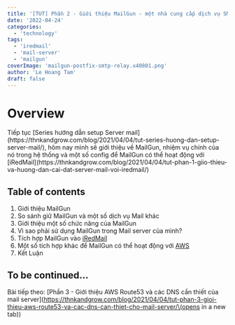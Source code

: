 ```yaml
---
title: '[TUT] Phần 2 - Giới thiệu MailGun - một nhà cung cấp dịch vụ SMTP miễn phí'
date: '2022-04-24'
categories:
  - 'technology'
tags:
  - 'iredmail'
  - 'mail-server'
  - 'mailgun'
coverImage: 'mailgun-postfix-smtp-relay.x40801.png'
author: 'Le Hoang Tam'
draft: false
---
```


# Overview

<TOCInline toc={props.toc} exclude="Overview" toHeading={2} />
Tiếp tục [Series hướng dẫn setup Server mail](https://thnkandgrow.com/blog/2021/04/04/tut-series-huong-dan-setup-server-mail/),
hôm nay mình sẽ giới thiệu về MailGun, nhiệm vụ chính của nó trong hệ thống và một số config để MailGun
có thể hoạt động với [iRedMail](https://thnkandgrow.com/blog/2021/04/04/tut-phan-1-giio-thieu-va-huong-dan-cai-dat-server-mail-voi-iredmail/)

## Table of contents

1. Giới thiệu MailGun
2. So sánh giữ MailGun và một số dịch vụ Mail khác
3. Giới thiệu một số chức năng của MailGun
4. Vì sao phải sử dụng MailGun trong Mail server của mình?
5. Tích hợp MailGun vào [iRedMail](https://thnkandgrow.com/blog/tag/iredmail/)
6. Một số tích hợp khác để MailGun có thể hoạt động với [AWS](https://thnkandgrow.com/blog/tag/aws/)
7. Kết Luận

## To be continued...

Bài tiếp theo: [Phần 3 - Giới thiệu AWS Route53 và các DNS cần thiết của mail server](https://thnkandgrow.com/blog/2021/04/04/tut-phan-3-gioi-thieu-aws-route53-va-cac-dns-can-thiet-cho-mail-server/\(opens in a new tab\))
